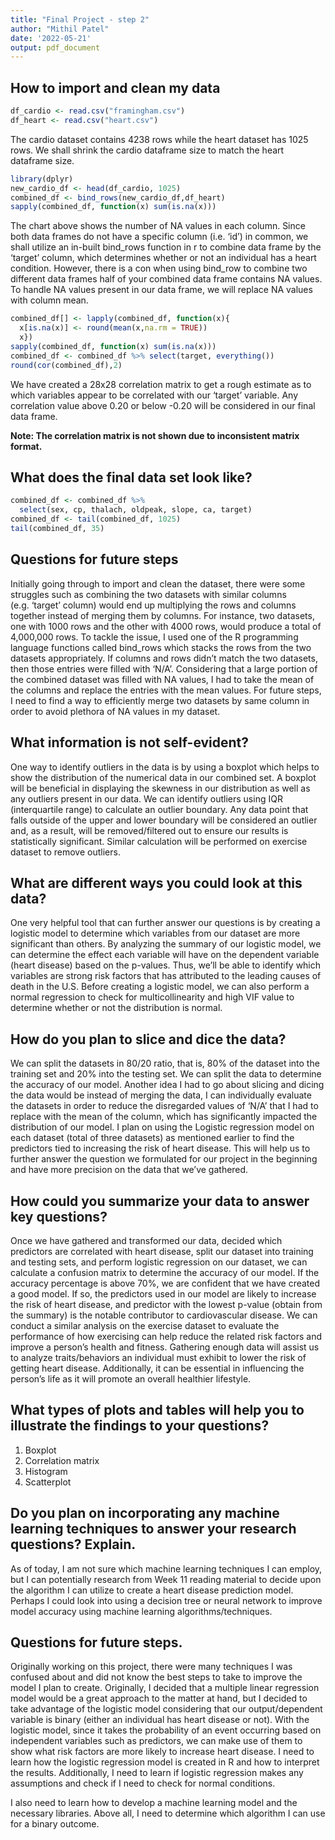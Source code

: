 ```yaml
---
title: "Final Project - step 2"
author: "Mithil Patel"
date: '2022-05-21'
output: pdf_document
---
```

  
## How to import and clean my data
```r
df_cardio <- read.csv("framingham.csv")
df_heart <- read.csv("heart.csv")
```
The cardio dataset contains 4238 rows while the heart dataset has 1025 rows. We shall shrink the cardio dataframe size to match the heart dataframe size. 

```r
library(dplyr)
new_cardio_df <- head(df_cardio, 1025)
combined_df <- bind_rows(new_cardio_df,df_heart)
sapply(combined_df, function(x) sum(is.na(x)))

```

The chart above shows the number of NA values in each column. Since both data frames do not have a specific column (i.e. 'id') in common, we shall utilize an in-built bind_rows function in r to combine data frame by the 'target' column, which determines whether or not an individual has a heart condition. However, there is a con when using bind_row to combine two different data frames half of your combined data frame contains NA values. To handle NA values present in our data frame, we will replace NA values with column mean.

```r
combined_df[] <- lapply(combined_df, function(x){
  x[is.na(x)] <- round(mean(x,na.rm = TRUE))
  x})
sapply(combined_df, function(x) sum(is.na(x)))
combined_df <- combined_df %>% select(target, everything())
round(cor(combined_df),2)
```

We have created a 28x28 correlation matrix to get a rough estimate as to which variables appear to be correlated with our 'target' variable. Any correlation value above 0.20 or below -0.20 will be considered in our final data frame.

**Note: The correlation matrix is not shown due to inconsistent matrix format.**


## What does the final data set look like?
```r

combined_df <- combined_df %>% 
  select(sex, cp, thalach, oldpeak, slope, ca, target)
combined_df <- tail(combined_df, 1025)
tail(combined_df, 35)
```

## Questions for future steps
Initially going through to import and clean the dataset, there were some struggles such as combining the two datasets with similar columns (e.g. 'target' column) would end up multiplying the rows and columns together instead of merging them by columns. For instance, two datasets, one with 1000 rows and the other with 4000 rows, would produce a total of 4,000,000 rows. To tackle the issue, I used one of the R programming language functions called bind_rows which stacks the rows from the two datasets appropriately. If columns and rows didn't match the two datasets, then those entries were filled with 'N/A'. Considering that a large portion of the combined dataset was filled with NA values, I had to take the mean of the columns and replace the entries with the mean values. For future steps, I need to find a way to efficiently merge two datasets by same column in order to avoid plethora of NA values in my dataset. 

## What information is not self-evident? 

One way to identify outliers in the data is by using a boxplot which helps to show the distribution of the numerical data in our combined set. A boxplot will be beneficial in displaying the skewness in our distribution as well as any outliers present in our data. We can identify outliers using IQR (interquartile range) to calculate an outlier boundary. Any data point that falls outside of the upper and lower boundary will be considered an outlier and, as a result, will be removed/filtered out to ensure our results is statistically significant. Similar calculation will be performed on exercise dataset to remove outliers. 

## What are different ways you could look at this data?

One very helpful tool that can further answer our questions is by creating a logistic model to determine which variables from our dataset are more significant than others. By analyzing the summary of our logistic model, we can determine the effect each variable will have on the dependent variable (heart disease) based on the p-values. Thus, we'll be able to identify which variables are strong risk factors that has attributed to the leading causes of death in the U.S. Before creating a logistic model, we can also perform a normal regression to check for multicollinearity and high VIF value to determine whether or not the distribution is normal. 

## How do you plan to slice and dice the data?

We can split the datasets in 80/20 ratio, that is, 80% of the dataset into the training set and 20% into the testing set. We can split the data to determine the accuracy of our model. Another idea I had to go about slicing and dicing the data would be instead of merging the data, I can individually evaluate the datasets in order to reduce the disregarded values of 'N/A' that I had to replace with the mean of the column, which has significantly impacted the distribution of our model. I plan on using the Logistic regression model on each dataset (total of three datasets) as mentioned earlier to find the predictors tied to increasing the risk of heart disease. This will help us to further answer the question we formulated for our project in the beginning and have more precision on the data that we've gathered.

## How could you summarize your data to answer key questions?

Once we have gathered and transformed our data, decided which predictors are correlated with heart disease, split our dataset into training and testing sets, and perform logistic regression on our dataset, we can calculate a confusion matrix to determine the accuracy of our model. If the accuracy percentage is above 70%, we are confident that we have created a good model. If so, the predictors used in our model are likely to increase the risk of heart disease, and predictor with the lowest p-value (obtain from the summary) is the notable contributor to cardiovascular disease. We can conduct a similar analysis on the exercise dataset to evaluate the performance of how exercising can help reduce the related risk factors and improve a person's health and fitness. Gathering enough data will assist us to analyze traits/behaviors an individual must exhibit to lower the risk of getting heart disease. Additionally, it can be essential in influencing the person's life as it will promote an overall healthier lifestyle.

## What types of plots and tables will help you to illustrate the findings to your questions?

1. Boxplot
2. Correlation matrix
3. Histogram
4. Scatterplot 

## Do you plan on incorporating any machine learning techniques to answer your research questions? Explain.

As of today, I am not sure which machine learning techniques I can employ, but I can potentially research from Week 11 reading material to decide upon the algorithm I can utilize to create a heart disease prediction model. Perhaps I could look into using a decision tree or neural network to improve model accuracy using machine learning algorithms/techniques. 

## Questions for future steps.

Originally working on this project, there were many techniques I was confused about and did not know the best steps to take to improve the model I plan to create. Originally, I decided that a multiple linear regression model would be a great approach to the matter at hand, but I decided to take advantage of the logistic model considering that our output/dependent variable is binary (either an individual has heart disease or not). With the logistic model, since it takes the probability of an event occurring based on independent variables such as predictors, we can make use of them to show what risk factors are more likely to increase heart disease. I need to learn how the logistic regression model is created in R and how to interpret the results. Additionally, I need to learn if logistic regression makes any assumptions and check if I need to check for normal conditions. 

I also need to learn how to develop a machine learning model and the necessary libraries. Above all, I need to determine which algorithm I can use for a binary outcome.  